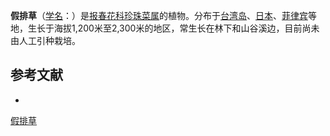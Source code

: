 {{Speciesbox
| name = 假排草
| status = 
| status_system = 
| image =
| genus = Lysimachia
| species = sikokiana
| authority = Miq.
| subdivision_ranks =[[亚种|亚种]]
| subdivision =
* 假排草 ''L. s.'' subsp. ''sikokiana''
* [[阔叶假排草|阔叶假排草]] ''L. s.'' subsp. ''petelotii''
}}

'''假排草'''（[[学名|学名]]：{{lang|la|''Lysimachia sikokiana''}}）是[[报春花科|报春花科]][[珍珠菜属|珍珠菜属]]的植物。分布于[[台湾岛|台湾岛]]、[[日本|日本]]、[[菲律宾|菲律宾]]等地，生长于海拔1,200米至2,300米的地区，常生长在林下和山谷溪边，目前尚未由人工引种栽培。

== 参考文献 ==
<div class="references-small">
* {{cite web| url =http://www.bioinfo.cn/db05/KmzwSpecies.php?action=view&id=30149| title =假排草（原亚种）| work =《中国高等植物数据库全库》| publisher =中国科学院微生物研究所| author =昆明植物研究所| accessdate =2009-02-26| archive-date =2018-06-28| archive-url =https://web.archive.org/web/20180628204035/http://www.bioinfo.cn/db05/KmzwSpecies.php?action=view| dead-url =yes}}
</div>
{{Taxonbar|from=Q10888582}}

[[Category:珍珠菜属|假排草]]


{{植物小作品}}